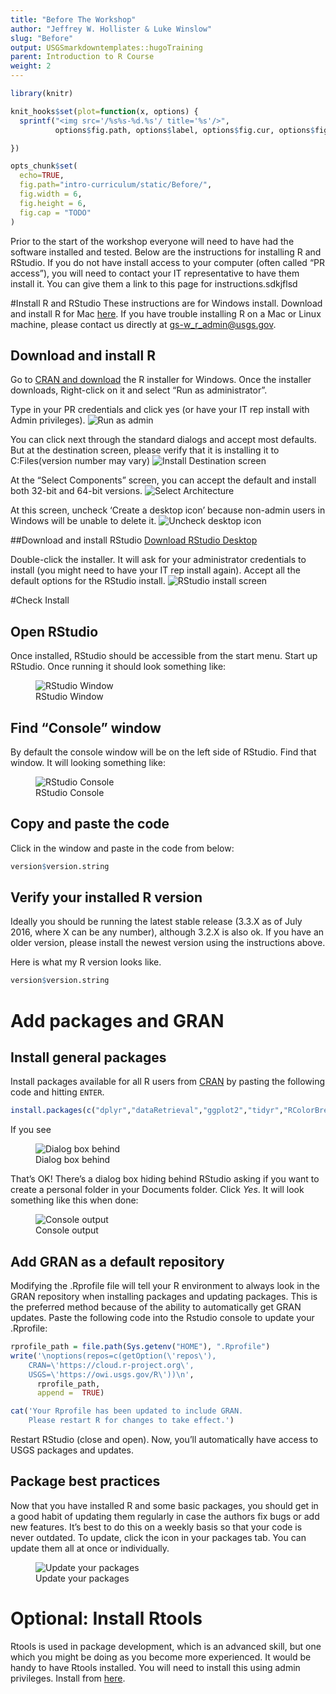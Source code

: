 ```yaml
---
title: "Before The Workshop"
author: "Jeffrey W. Hollister & Luke Winslow"
slug: "Before"
output: USGSmarkdowntemplates::hugoTraining
parent: Introduction to R Course
weight: 2
---
```


```r
library(knitr)

knit_hooks$set(plot=function(x, options) {
  sprintf("<img src='/%s%s-%d.%s'/ title='%s'/>", 
          options$fig.path, options$label, options$fig.cur, options$fig.ext, options$fig.cap)

})

opts_chunk$set(
  echo=TRUE,
  fig.path="intro-curriculum/static/Before/",
  fig.width = 6,
  fig.height = 6,
  fig.cap = "TODO"
)
```

Prior to the start of the workshop everyone will need to have had the software 
installed and tested.  Below are the instructions for installing R and RStudio. 
If you do not have install access to your computer (often called "PR access"), 
you will need to contact your IT representative to have them install it. You can 
give them a link to this page for instructions.sdkjflsd

#Install R and RStudio
These instructions are for Windows install. Download and install R for Mac [here](https://cran.r-project.org/bin/macosx/). If you have trouble installing R on a Mac or Linux machine, 
please contact us directly at [gs-w_r_admin@usgs.gov](mailto:gs-w_r_admin@usgs.gov).

## Download and install R
Go to [CRAN and download](http://cran.rstudio.com/bin/windows/base/) the R installer for Windows. 
Once the installer downloads, Right-click on it and select "Run as administrator". 

Type in your PR credentials and click yes (or have your IT rep install with Admin privileges).
![Run as admin](../static/img/install_open_as_admin.png "run as admin")

You can click next through the standard dialogs and accept most defaults. But at the destination
screen, please verify that it is installing it to C:\Program Files\R (version number may vary)
![Install Destination screen](../static/img/install_destination.png "install destination screen")

At the "Select Components" screen, you can accept the default and install both 32-bit and 64-bit versions.
![Select Architecture](../static/img/install_arch_window.png "select architecture")

At this screen, uncheck 'Create a desktop icon' because non-admin users in Windows will be unable to delete it.
![Uncheck desktop icon](../static/img/install_tasks.png "uncheck desktop icon")


##Download and install RStudio
[Download RStudio Desktop](http://www.rstudio.com/products/rstudio/download/)

Double-click the installer. It will ask for your administrator credentials to install (you might need to have your IT rep install again). 
Accept all the default options for the RStudio install.
![RStudio install screen](../static/img/install_rstudio.png "RStudio install screen")

#Check Install

## Open RStudio
Once installed, RStudio should be accessible from the start menu.  Start up RStudio.  Once running it should look something like:

![RStudio Window](../static/img/rstudio.png "RStudio window")

## Find "Console" window
By default the console window will be on the left side of RStudio.  Find that window.  It will looking something like:  

![RStudio Console](../static/img/rstudio_console.png "RStudio console")

## Copy and paste the code
Click in the window and paste in the code from below:

```r
version$version.string
```

## Verify your installed R version
Ideally you should be running the latest stable release (3.3.X as of July 2016, where X can be any number), although 3.2.X is also ok. If you have an older version, please install the newest version using the instructions above.

Here is what my R version looks like.
```r
version$version.string
```

# Add packages and GRAN

## Install general packages

Install packages available for all R users from [CRAN](https://cran.r-project.org/) by pasting the following code and hitting `ENTER`.

```r
install.packages(c("dplyr","dataRetrieval","ggplot2","tidyr","RColorBrewer","EGRET", "rmarkdown", "geoknife"))
```

If you see 

![Dialog box behind](../static/img/personal_library_dialog.png "dialog box behind")

That's OK! There’s a dialog box hiding behind RStudio asking if you want to create a personal folder in your Documents folder.  Click *Yes*. It will look something like this when done:

![Console output](../static/img/general_pkg_output.png "console output")

## Add GRAN as a default repository
Modifying the .Rprofile file will tell your R environment to always look in the GRAN repository when installing packages and updating packages. This is the preferred method because of the ability to automatically get GRAN updates. Paste the following code into the Rstudio console to update your .Rprofile:

```r
rprofile_path = file.path(Sys.getenv("HOME"), ".Rprofile")
write('\noptions(repos=c(getOption(\'repos\'),
    CRAN=\'https://cloud.r-project.org\',
    USGS=\'https://owi.usgs.gov/R\'))\n',
      rprofile_path, 
      append =  TRUE)

cat('Your Rprofile has been updated to include GRAN.
    Please restart R for changes to take effect.')
```

Restart RStudio (close and open). Now, you'll automatically have access to USGS packages and updates.

## Package best practices

Now that you have installed R and some basic packages, you should get in a good habit of updating them regularly in case the authors fix bugs or add new features. It's best to do this on a weekly basis so that your code is never outdated. To update, click the icon in your packages tab. You can update them all at once or individually.

![Update your packages](../static/img/update_pkgs.png "update your packages")

# Optional: Install Rtools

Rtools is used in package development, which is an advanced skill, but one which you might be doing as you become more experienced. It would be handy to have Rtools installed. You will need to install this using admin privileges. Install from [here](https://cran.r-project.org/bin/windows/Rtools/).

